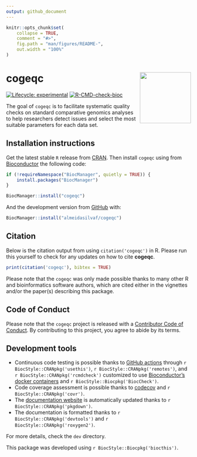 ```yaml
---
output: github_document
---
```


<!-- README.md is generated from README.Rmd. Please edit that file -->

```r
knitr::opts_chunk$set(
    collapse = TRUE,
    comment = "#>",
    fig.path = "man/figures/README-",
    out.width = "100%"
)
```

# cogeqc <img src='man/figures/logo.png' align="right" height="139" />

<!-- badges: start -->
[![Lifecycle: experimental](https://img.shields.io/badge/lifecycle-experimental-orange.svg)](https://lifecycle.r-lib.org/articles/stages.html#experimental)
[![R-CMD-check-bioc](https://github.com/almeidasilvaf/cogeqc/workflows/R-CMD-check-bioc/badge.svg)](https://github.com/almeidasilvaf/cogeqc/actions)
<!-- badges: end -->

The goal of `cogeqc` is to facilitate systematic quality checks on standard comparative genomics analyses to help researchers detect issues and select the most suitable parameters for each data set.

## Installation instructions

Get the latest stable `R` release from [CRAN](http://cran.r-project.org/). Then install `cogeqc` using from [Bioconductor](http://bioconductor.org/) the following code:

```r
if (!requireNamespace("BiocManager", quietly = TRUE)) {
    install.packages("BiocManager")
}

BiocManager::install("cogeqc")
```

And the development version from [GitHub](https://github.com/almeidasilvaf/cogeqc) with:

```r
BiocManager::install("almeidasilvaf/cogeqc")
```

## Citation

Below is the citation output from using `citation('cogeqc')` in R. Please
run this yourself to check for any updates on how to cite __cogeqc__.

```r
print(citation('cogeqc'), bibtex = TRUE)
```

Please note that the `cogeqc` was only made possible thanks to many other R and bioinformatics software authors, which are cited either in the vignettes and/or the paper(s) describing this package.

## Code of Conduct

Please note that the `cogeqc` project is released with a [Contributor Code of Conduct](http://bioconductor.org/about/code-of-conduct/). By contributing to this project, you agree to abide by its terms.

## Development tools

* Continuous code testing is possible thanks to [GitHub actions](https://www.tidyverse.org/blog/2020/04/usethis-1-6-0/)  through `r BiocStyle::CRANpkg('usethis')`, `r BiocStyle::CRANpkg('remotes')`, and `r BiocStyle::CRANpkg('rcmdcheck')` customized to use [Bioconductor's docker containers](https://www.bioconductor.org/help/docker/) and `r BiocStyle::Biocpkg('BiocCheck')`.
* Code coverage assessment is possible thanks to [codecov](https://codecov.io/gh) and `r BiocStyle::CRANpkg('covr')`.
* The [documentation website](http://almeidasilvaf.github.io/cogeqc) is automatically updated thanks to `r BiocStyle::CRANpkg('pkgdown')`.
* The documentation is formatted thanks to `r BiocStyle::CRANpkg('devtools')` and `r BiocStyle::CRANpkg('roxygen2')`.

For more details, check the `dev` directory.

This package was developed using `r BiocStyle::Biocpkg('biocthis')`.


